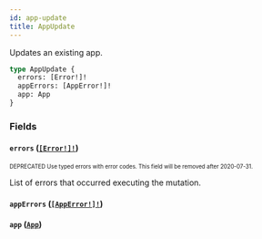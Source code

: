 ```yaml
---
id: app-update
title: AppUpdate
---
```


Updates an existing app.

```graphql
type AppUpdate {
  errors: [Error!]!
  appErrors: [AppError!]!
  app: App
}
```

### Fields

#### `errors` ([`[Error!]!`](/developer/api-reference/objects/error.mdx))

<sub><sup><span className="deprecatedTag">DEPRECATED</span> Use typed errors with error codes. This field will be removed after 2020-07-31.</sup></sub>

List of errors that occurred executing the mutation.

#### `appErrors` ([`[AppError!]!`](/developer/api-reference/objects/app-error.mdx))

#### `app` ([`App`](/developer/api-reference/objects/app.mdx))
